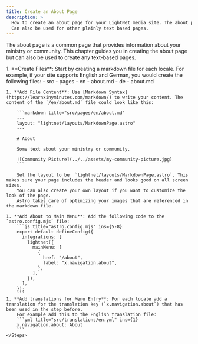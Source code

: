 ```yaml
---
title: Create an About Page
description: >
  How to create an about page for your LightNet media site. The about page is a common page that provides information about your ministry or community.
  Can also be used for other plainly text based pages.
---
```




The about page is a common page that provides information about your ministry or community.
This chapter guides you in creating the about page but can also be used to create any text-based pages.

<Steps>
    1. **Create Files**: Start by creating a markdown file for each locale.
        For example, if your site supports English and German, you would create the following files:
        <FileTree>
        - src
          - pages
            - en
              - about.md
            - de
              - about.md
        </FileTree>

    1. **Add File Content**: Use [Markdown Syntax](https://learnxinyminutes.com/markdown/) to write your content. The  content of the `/en/about.md` file could look like this:

        ```markdown title="src/pages/en/about.md"
        ---
        layout: "lightnet/layouts/MarkdownPage.astro"
        ---

        # About

        Some text about your ministry or community.

        ![Community Picture](../../assets/my-community-picture.jpg)
        ```

        Set the layout to be  `lightnet/layouts/MarkdownPage.astro`. This makes sure your page includes the header and looks good on all screen sizes.
        You can also create your own layout if you want to customize the look of the page.
        Astro takes care of optimizing your images that are referenced in the markdown file.
        
    1. **Add About to Main Menu**: Add the following code to the `astro.config.mjs` file:
        ```js title="astro.config.mjs" ins={5-8}
        export default defineConfig({
          integrations: [
            lightnet({
              mainMenu: [
                {
                  href: "/about",
                  label: "x.navigation.about",
                },
              ],
            }),
          ],
        });
        ```
    1. **Add translations for Menu Entry**: For each locale add a translation for the translation key (`x.navigation.about`) that has been used in the step before.
        For example add this to the English translation file:
        ```yml title="src/translations/en.yml" ins={1}
        x.navigation.about: About
        ```
    </Steps>